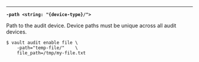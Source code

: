 ---

<a id="flag-path" />

**`-path <string: "{device-type}/">`**

Path to the audit device. Device paths must be unique across all audit devices.

```shell-session
$ vault audit enable file \
    -path="temp-file/"    \
    file_path=/tmp/my-file.txt
```